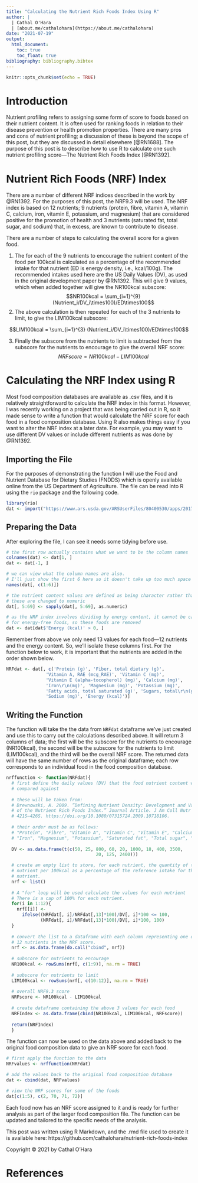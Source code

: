 ---
title: "Calculating the Nutrient Rich Foods Index Using R"
author: |
  | Cathal O'Hara
  | [about.me/cathalohara](https://about.me/cathalohara)
date: "2021-07-19"
output:
  html_document:
    toc: true
    toc_float: true
bibliography: bibliography.bibtex
---

```{r setup, include=FALSE}
knitr::opts_chunk$set(echo = TRUE)
```

# Introduction
Nutrient profiling refers to assigning some form of score to foods based on their nutrient content. It is often used for ranking foods in relation to their disease prevention or health promotion properties. There are many pros and cons of nutrient profiling; a discussion of these is beyond the scope of this post, but they are discussed in detail elsewhere [@RN1688]. The purpose of this post is to describe how to use R to calculate one such nutrient profiling score&mdash;The Nutrient Rich Foods Index [@RN1392].

# Nutrient Rich Foods (NRF) Index
There are a number of different NRF indices described in the work by @RN1392. For the purposes of this post, the NRF9.3 will be used. The NRF index is based on 12 nutrients; 9 nutrients (protein, fibre, vitamin A, vitamin C, calcium, iron, vitamin E, potassium, and magnesium) that are considered positive for the promotion of health and 3 nutrients (saturated fat, total sugar, and sodium) that, in excess, are known to contribute to disease. 

There are a number of steps to calculating the overall score for a given food.

1. The for each of the 9 nutrients to encourage the nutrient content of the food per 100kcal is calculated as a percentage of the recommended intake for that nutrient (ED is energy density, i.e., kcal/100g). The recommended intakes used here are the US Daily Values (DV), as used in the original development paper by @RN1392. This will give 9 values, which when added together will give the NR100kcal subscore: 
$$NR100kcal = \sum_{i=1}^{9} (Nutrient_i/DV_i\times100)/ED\times100$$
2. The above calculation is then repeated for each of the 3 nutrients to limit, to give the LIM100kcal subscore: 

$$LIM100kcal = \sum_{i=1}^{3} (Nutrient_i/DV_i\times100)/ED\times100$$

3. Finally the subscore from the nutrients to limit is subtracted from the subscore for the nutrients to encourage to give the overall NRF score:
$$NRFscore = NR100kcal - LIM100kcal$$


# Calculating the NRF Index using R
Most food composition databases are available as .csv files, and it is relatively straightforward to calculate the NRF index in this format. However, I was recently working on a project that was being carried out in R, so it made sense to write a function that would calculate the NRF score for each food in a food composition database. Using R also makes things easy if you want to alter the NRF index at a later date. For example, you may want to use different DV values or include different nutrients as was done by @RN1392. 

## Importing the File
For the purposes of demonstrating the function I will use the Food and Nutrient Database for Dietary Studies (FNDDS) which is openly available online from the US Department of Agriculture. The file can be read into R using the `rio` package and the following code.

```{r, message = FALSE}
library(rio)
dat <- import("https://www.ars.usda.gov/ARSUserFiles/80400530/apps/2017-2018%20FNDDS%20At%20A%20Glance%20-%20FNDDS%20Nutrient%20Values.xlsx")

```

## Preparing the Data
After exploring the file, I can see it needs some tidying before use.
```{r}
# the first row actually contains what we want to be the column names
colnames(dat) <- dat[1, ]
dat <- dat[-1, ]

# we can view what the column names are also. 
# I'll just show the first 6 here so it doesn't take up too much space
names(dat[, c(1:6)])

# the nutrient content values are defined as being character rather than numeric
# these are changed to numeric
dat[, 5:69] <- sapply(dat[, 5:69], as.numeric)

# as the NRF index involves dividing by energy content, it cannot be calculated
# for energy-free foods, so these foods are removed
dat <- dat[dat$'Energy (kcal)' > 0, ]
```

Remember from above we only need 13 values for each food&mdash;12 nutrients and the energy content. So, we'll isolate these columns first. For the function below to work, it is important that the nutrients are added in the order shown below.
```{r}
NRFdat <- dat[, c('Protein (g)', 'Fiber, total dietary (g)', 
               'Vitamin A, RAE (mcg_RAE)', 'Vitamin C (mg)', 
               'Vitamin E (alpha-tocopherol) (mg)', 'Calcium (mg)', 
               'Iron\r\n(mg)', 'Magnesium (mg)', 'Potassium (mg)', 
               'Fatty acids, total saturated (g)', 'Sugars, total\r\n(g)', 
               'Sodium (mg)', 'Energy (kcal)')]
```


## Writing the Function
The function will take the the data from `NRFdat` dataframe we've just created and use this to carry out the calculations described above. It will return 3 columns of data; the first will be the subscore for the nutrients to encourage (NR100kcal), the second will be the subscore for the nutrients to limit (LIM100kcal), and the third will be the overall NRF score. The returned data will have the same number of rows as the original dataframe; each row corresponds to an individual food in the food composition database.
```{r}
nrffunction <- function(NRFdat){
  # first define the daily values (DV) that the food nutrient content will be 
  # compared against
  
  # these will be taken from:
  # Drewnowski, A. 2009. “Defining Nutrient Density: Development and Validation
  # of the Nutrient Rich Foods Index.” Journal Article. J Am Coll Nutr 28 (4):
  # 421S–426S. https://doi.org/10.1080/07315724.2009.10718106.
  
  # their order must be as follows: 
  # "Protein", "Fibre", "Vitamin A", "Vitamin C", "Vitamin E", "Calcium",
  # "Iron", "Magnesium", "Potassium", "Saturated fat", "Total sugar", "Sodium"
  
  DV <- as.data.frame(t(c(50, 25, 800, 60, 20, 1000, 18, 400, 3500, 
                                  20, 125, 2400)))

  # create an empty list to store, for each nutrient, the quantity of the
  # nutrient per 100kcal as a percentage of the reference intake for that
  # nutrient. 
  nrf <- list()
  
  # A "for" loop will be used calculate the values for each nutrient 
  # There is a cap of 100% for each nutrient.
  for(i in 1:12){
    nrf[[i]] <- 
      ifelse((NRFdat[, i]/NRFdat[,13]*100)/DV[, i]*100 <= 100, 
             (NRFdat[, i]/NRFdat[,13]*100)/DV[, i]*100, 100)
  }
  
  # convert the list to a dataframe with each column representing one of the 
  # 12 nutrients in the NRF score.
  nrf <- as.data.frame(do.call("cbind", nrf))
  
  # subscore for nutrients to encourage
  NR100kcal <- rowSums(nrf[, c(1:9)], na.rm = TRUE) 
  
  # subscore for nutrients to limit
  LIM100kcal <- rowSums(nrf[, c(10:12)], na.rm = TRUE) 
  
  # overall NRF9.3 score
  NRFscore <- NR100kcal - LIM100kcal 
  
  # create dataframe containing the above 3 values for each food
  NRFIndex <- as.data.frame(cbind(NR100kcal, LIM100kcal, NRFscore))
  
  return(NRFIndex)
  }
```

The function can now be used on the data above and added back to the original food composition data to give an NRF score for each food.
```{r}
# first apply the function to the data
NRFvalues <- nrffunction(NRFdat)

# add the values back to the original food composition database
dat <- cbind(dat, NRFvalues)

# view the NRF scores for some of the foods
dat[c(1:5), c(2, 70, 71, 72)]

```

Each food now has an NRF score assigned to it and is ready for further analysis as part of the larger food composition file. The function can be updated and tailored to the specific needs of the analysis. 

This post was written using R Markdown, and the .rmd file used to create it is available here: https://github.com/cathalohara/nutrient-rich-foods-index

Copyright &copy; 2021 by Cathal O'Hara

# References
